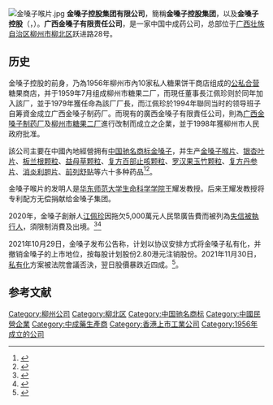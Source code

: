 {{Infobox company
| name = 广西金嗓子有限责任公司
| name_en = 
| logo = 
| logo_size = 
| logo_caption = 
| image = Golden Throat Holdings Group Company Limited (20190420184704).jpg
| image_size =
| image_caption = 公司总部
| former_name =
| type = 有限责任公司
| trading_name = 
| native_name = 
| native_name_lang = <!-- 公司名稱原文語言的ISO 639-1代碼。例如填寫「ja」表示日語。 -->
| other_name = 
| traded_as = 
| ISIN = 
| local_code_name= CN
| local_code = 9145020070875596XE
| fate = 
| predecessor = 
| successor = 
| foundation = {{Start date and age|df=yes|1998|09|18}}
| defunct = <!-- {{End date|YYYY|MM|DD}} -->
| location = [[广西壮族自治区|广西壮族自治区]][[柳州市|柳州市]][[柳北区|柳北区]]跃进路28号
| locations = 
| area_served = 
| founder = 
| key_people = 江佩珍（董事长）<br />曾勇（总经理）
| industry = 医药制造业
| products = 
| services = 
| revenue = 
| operating_income = 
| net_income = 
| aum = <!-- 僅適用於金融服務類公司。 -->
| assets = 
| equity = 
| owner = 
| num_employees = 
| num_employees_year = 
| parent = 
| divisions = 
| subsid = 
| homepage = <!-- {{URL|example.com/}} -->
| slogan = 
| capital = 
| market_value = 
| P/E_ratio = 
| earnings_per_share = 
| net_asset_value = 
| accounting_period = 
| major_shareholder = 
| footnotes = 
}}
[[File:金嗓子喉片.jpg|thumb]]
'''金嗓子控股集团有限公司'''，簡稱'''金嗓子控股集团'''，以及'''金嗓子控股'''（'''{{lang-en|Golden Throat Holdings Group Company Limited}}'''，{{hkex|6896}}）。'''广西金嗓子有限责任公司'''，是一家中国中成药公司，总部位于[[广西壮族自治区|广西壮族自治区]][[柳州市|柳州市]][[柳北区|柳北区]]跃进路28号。

== 历史 ==

金嗓子控股的前身，乃為1956年柳州市內10家私人糖果饼干商店组成的[[公私合营|公私合营]]糖果商店，并于1959年7月组成柳州市糖果二厂，而現任董事長江佩珍则於同年加入該厂，並于1979年獲任命為該厂厂長，而江佩珍於1994年聯同当时的领导班子自筹資金成立广西金嗓子制药厂。而現有的廣西金嗓子有限責任公司，則為[[广西金嗓子制药厂|广西金嗓子制药厂]]及[[柳州市糖果二厂|柳州市糖果二厂]]進行改制而成立之企業，並于1998年獲柳州市人民政府批准。

該公司主要在中國內地經營拥有[[中国驰名商标|中国驰名商标]][[金嗓子|金嗓子]]，并生产[[金嗓子喉片|金嗓子喉片]]、[[银杏叶片|银杏叶片]]、[[板兰根颗粒|板兰根颗粒]]、[[益母草颗粒|益母草颗粒]]、[[复方百部止咳颗粒|复方百部止咳颗粒]]、[[罗汉果玉竹颗粒|罗汉果玉竹颗粒]]、[[复方丹参片|复方丹参片]]、[[消炎利胆片|消炎利胆片]]、[[前列舒贴|前列舒贴]]等六十多种药品<ref>{{Cite web |url=http://www.changshang.com/member/web/Index.aspx?id=76928 |title=广西金嗓子有限责任公司 |accessdate=2011-06-04 |archive-date=2014-12-09 |archive-url=https://web.archive.org/web/20141209211441/http://www.changshang.com/member/web/Index.aspx?id=76928 |dead-url=no }}</ref><ref>{{Cite web |url=http://www.goldenthroat.com/gsjs.aspx |title=金嗓子控股集团有限公司簡介 |accessdate=2015-08-05 |archive-date=2015-07-02 |archive-url=https://web.archive.org/web/20150702021831/http://www.goldenthroat.com/gsjs.aspx |dead-url=no }}</ref>。

金嗓子喉片的发明人是[[华东师范大学|华东师范大学]][[华东师范大学生命科学学院|生命科学学院]]王耀发教授。后来王耀发教授将专利配方无偿捐献给金嗓子集团。

2020年，金嗓子創辦人[[江佩珍_(商人)|江佩珍]]因拖欠5,000萬元人民幣廣告費而被列為[[失信被執行人|失信被執行人]]，須限制消費及出境。<ref>{{Cite web|url=https://inews.hket.com/article/2660377/「廣西金嗓子」創始人被限制出境　此前因拖欠廣告費成「老賴」|title=「廣西金嗓子」創始人被限制出境　此前因拖欠廣告費成「老賴」|date=2020-06-03|work=[[香港經濟日報|香港經濟日報]]|accessdate=2020-06-03|archive-date=2020-06-03|archive-url=https://web.archive.org/web/20200603092740/https://inews.hket.com/article/2660377/%E3%80%8C%E5%BB%A3%E8%A5%BF%E9%87%91%E5%97%93%E5%AD%90%E3%80%8D%E5%89%B5%E5%A7%8B%E4%BA%BA%E8%A2%AB%E9%99%90%E5%88%B6%E5%87%BA%E5%A2%83%E3%80%80%E6%AD%A4%E5%89%8D%E5%9B%A0%E6%8B%96%E6%AC%A0%E5%BB%A3%E5%91%8A%E8%B2%BB%E6%88%90%E3%80%8C%E8%80%81%E8%B3%B4%E3%80%8D|dead-url=no}}</ref><ref>{{Cite web|url=https://inews.hket.com/article/2660168/【趣話財經】昔日霸氣敲鑼　今日被限制出境？|title=【趣話財經】昔日霸氣敲鑼　今日被限制出境？|date=2020-06-03|work=香港經濟日報|accessdate=2020-06-03|archive-date=2020-06-03|archive-url=https://web.archive.org/web/20200603092507/https://inews.hket.com/article/2660168/%E3%80%90%E8%B6%A3%E8%A9%B1%E8%B2%A1%E7%B6%93%E3%80%91%E6%98%94%E6%97%A5%E9%9C%B8%E6%B0%A3%E6%95%B2%E9%91%BC%E3%80%80%E4%BB%8A%E6%97%A5%E8%A2%AB%E9%99%90%E5%88%B6%E5%87%BA%E5%A2%83%EF%BC%9F|dead-url=no}}</ref>

2021年10月29日，金嗓子发布公告称，计划以协议安排方式将金嗓子私有化，并撤销金嗓子的上市地位，按每股计划股份2.80港元注销股份。2021年11月30日，[[私有化|私有化]]方案被法院會議否決，翌日股價暴跌近四成。<ref>{{cite news |title=【焦點股】私有撻Q金嗓子曾急瀉40% 有貨嚇到「失聲」 |url=https://finance.now.com/news/post.php?id=700370&type=local |accessdate=2021-12-01 |work=[[now財經台|now財經台]] |date=2021-12-01 |archive-date=2021-12-01 |archive-url=https://web.archive.org/web/20211201074324/https://finance.now.com/news/post.php?id=700370&type=local }}</ref>。

== 参考文献 ==
{{Reflist|2}}

[[Category:柳州公司|Category:柳州公司]]
[[Category:柳北区|Category:柳北区]]
[[Category:中国驰名商标|Category:中国驰名商标]]
[[Category:中國民營企業|Category:中國民營企業]]
[[Category:中成藥生產商|Category:中成藥生產商]]
[[Category:香港上市工業公司|Category:香港上市工業公司]]
[[Category:1956年成立的公司|Category:1956年成立的公司]]